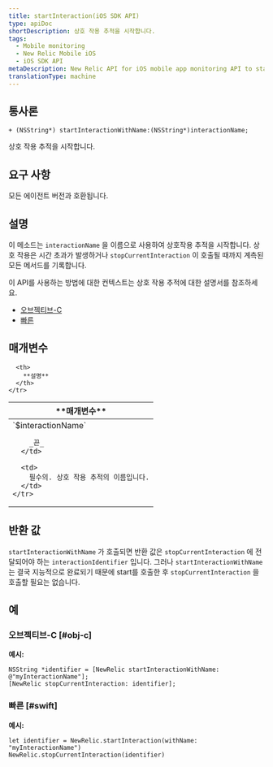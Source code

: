 ```yaml
---
title: startInteraction(iOS SDK API)
type: apiDoc
shortDescription: 상호 작용 추적을 시작합니다.
tags:
  - Mobile monitoring
  - New Relic Mobile iOS
  - iOS SDK API
metaDescription: New Relic API for iOS mobile app monitoring API to start interaction trace.
translationType: machine
---
```


## 통사론

```
+ (NSString*) startInteractionWithName:(NSString*)interactionName;
```

상호 작용 추적을 시작합니다.

## 요구 사항

모든 에이전트 버전과 호환됩니다.

## 설명

이 메소드는 `interactionName` 을 이름으로 사용하여 상호작용 추적을 시작합니다. 상호 작용은 시간 초과가 발생하거나 `stopCurrentInteraction` 이 호출될 때까지 계측된 모든 메서드를 기록합니다.

이 API를 사용하는 방법에 대한 컨텍스트는 상호 작용 추적에 대한 설명서를 참조하세요.

* [오브젝티브-C](/docs/mobile-monitoring/new-relic-mobile-ios/ios-sdk-api/ios-sdk-api-guide#objc-interactions)
* [빠른](/docs/mobile-monitoring/new-relic-mobile-ios/ios-sdk-api/ios-sdk-api-guide#swift-interactions)

## 매개변수

<table>
  <thead>
    <tr>
      <th width={200}>
        **매개변수**
      </th>

      <th>
        **설명**
      </th>
    </tr>
  </thead>

  <tbody>
    <tr>
      <td>
        `$interactionName`

        _끈_
      </td>

      <td>
        필수의. 상호 작용 추적의 이름입니다.
      </td>
    </tr>
  </tbody>
</table>

## 반환 값

`startInteractionWithName` 가 호출되면 반환 값은 `stopCurrentInteraction` 에 전달되어야 하는 `interactionIdentifier` 입니다. 그러나 `startInteractionWithName` 는 결국 지능적으로 완료되기 때문에 start를 호출한 후 `stopCurrentInteraction` 을 호출할 필요는 없습니다.

## 예

### 오브젝티브-C [#obj-c]

**예시:**

```
NSString *identifier = [NewRelic startInteractionWithName: @"myInteractionName"];
[NewRelic stopCurrentInteraction: identifier];
```

### 빠른 [#swift]

**예시:**

```
let identifier = NewRelic.startInteraction(withName: "myInteractionName")
NewRelic.stopCurrentInteraction(identifier)
```